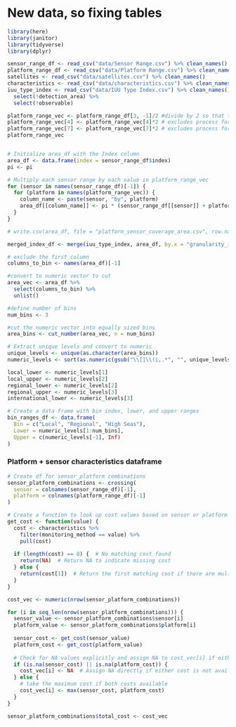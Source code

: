 
# New data, so fixing tables

```r
library(here)
library(janitor)
library(tidyverse)
library(dplyr)

sensor_range_df <- read_csv("data/Sensor Range.csv") %>% clean_names()
platform_range_df <- read_csv("data/Platform Range.csv") %>% clean_names()
satellites <- read_csv("data/satellites.csv") %>% clean_names()
characteristics <- read_csv("data/characteristics.csv") %>% clean_names()
iuu_type_index <- read_csv("data/IUU Type Index.csv") %>% clean_names() %>% 
  select(!detection_area) %>% 
  select(!observable)

```

```r


platform_range_vec <- platform_range_df[3, -1]/2 #divide by 2 so that the platform can return to deployment base
platform_range_vec[4] <- platform_range_vec[4]*2 # excludes process for smart buoy
platform_range_vec[7] <- platform_range_vec[7]*2 # excludes process for onshore command center
platform_range_vec


# Initialize area_df with the Index column
area_df <- data.frame(index = sensor_range_df$index)
pi <- pi

# Multiply each sensor range by each value in platform_range_vec
for (sensor in names(sensor_range_df)[-1]) {
  for (platform in names(platform_range_vec)) {
    column_name <- paste(sensor, "by", platform)
    area_df[[column_name]] <- pi * (sensor_range_df[[sensor]] + platform_range_vec[[platform]])^2 #make the coverage area a circle  
  }
}

# write.csv(area_df, file = "platform_sensor_coverage_area.csv", row.names = FALSE)

merged_index_df <- merge(iuu_type_index, area_df, by.x = "granularity_index", by.y = "index")

```

```r
# exclude the first column
columns_to_bin <- names(area_df)[-1]

#convert to numeric vector to cut 
area_vec <- area_df %>%
  select(columns_to_bin) %>%
  unlist()

#define number of bins
num_bins <- 3

#cut the numeric vector into equally sized bins
area_bins <- cut_number(area_vec, n = num_bins)

# Extract unique levels and convert to numeric
unique_levels <- unique(as.character(area_bins))
numeric_levels <- sort(as.numeric(gsub("\\[|\\(|,.*", "", unique_levels)))

local_lower <- numeric_levels[1]
local_upper <- numeric_levels[2]
regional_lower <- numeric_levels[2]
regional_upper <- numeric_levels[3]
international_lower <- numeric_levels[3]

# Create a data frame with bin index, lower, and upper ranges
bin_ranges_df <- data.frame(
  Bin = c("Local", "Regional", "High Seas"),
  Lower = numeric_levels[1:num_bins],
  Upper = c(numeric_levels[-1], Inf)
)
```


### Platform + sensor characteristics dataframe
```r
# Create df for sensor_platform combinations 
sensor_platform_combinations <- crossing(
  sensor = colnames(sensor_range_df)[-1], 
  platform = colnames(platform_range_df)[-1]
)

# Create a function to look up cost values based on sensor or platform
get_cost <- function(value) {
  cost <- characteristics %>%
    filter(monitoring_method == value) %>%
    pull(cost)
  
  if (length(cost) == 0) {  # No matching cost found
    return(NA)  # Return NA to indicate missing cost
  } else {
    return(cost[1])  # Return the first matching cost if there are multiple (or just one)
  }
}

cost_vec <- numeric(nrow(sensor_platform_combinations))

for (i in seq_len(nrow(sensor_platform_combinations))) {
  sensor_value <- sensor_platform_combinations$sensor[i]
  platform_value <- sensor_platform_combinations$platform[i]
  
  sensor_cost <- get_cost(sensor_value)
  platform_cost <- get_cost(platform_value)
  
  # Check for NA values explicitly and assign NA to cost_vec[i] if either cost is NA
  if (is.na(sensor_cost) || is.na(platform_cost)) {
    cost_vec[i] <- NA  # Assign NA directly if either cost is not available
  } else {
    # take the maximum cost if both costs available
    cost_vec[i] <- max(sensor_cost, platform_cost)
  }
}

sensor_platform_combinations$total_cost <- cost_vec

```

